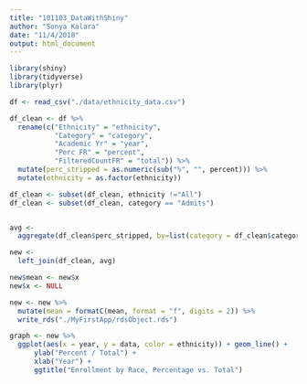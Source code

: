 ```yaml
---
title: "101103_DataWithShiny"
author: "Sonya Kalara"
date: "11/4/2018"
output: html_document
---
```


```r

library(shiny)
library(tidyverse)
library(plyr)

df <- read_csv("./data/ethnicity_data.csv")
```

```r

df_clean <- df %>% 
  rename(c("Ethnicity" = "ethnicity", 
           "Category" = "category", 
           "Academic Yr" = "year", 
           "Perc FR" = "percent", 
           "FilteredCountFR" = "total")) %>% 
  mutate(perc_stripped = as.numeric(sub("%", "", percent))) %>%
  mutate(ethnicity = as.factor(ethnicity)) 

df_clean <- subset(df_clean, ethnicity !="All")
df_clean <- subset(df_clean, category == "Admits")


avg <-  
  aggregate(df_clean$perc_stripped, by=list(category = df_clean$category, ethnicity=df_clean$ethnicity), FUN=mean) 

new <- 
  left_join(df_clean, avg)

new$mean <- new$x 
new$x <- NULL

new <- new %>% 
  mutate(mean = formatC(mean, format = "f", digits = 2)) %>% 
  write_rds("./MyFirstApp/rdsObject.rds")

graph <- new %>% 
  ggplot(aes(x = year, y = data, color = ethnicity)) + geom_line() +
      ylab("Percent / Total") +
      xlab("Year") +
      ggtitle("Enrollment by Race, Percentage vs. Total")

```
